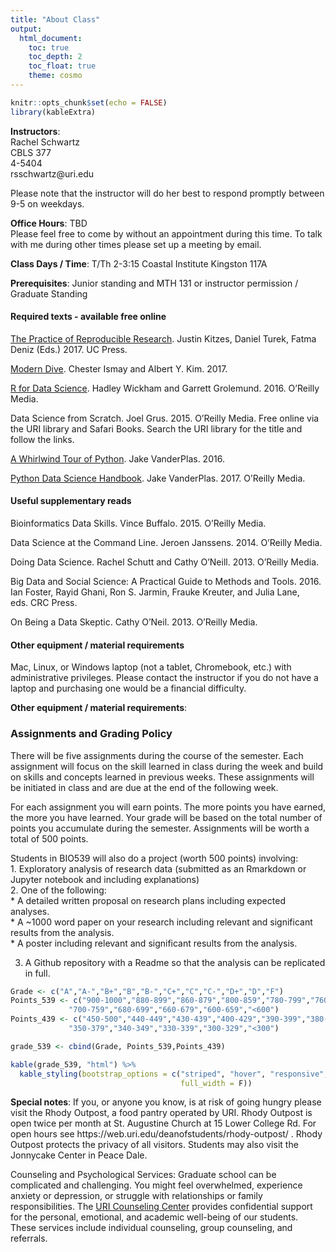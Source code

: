```yaml
---
title: "About Class"
output: 
  html_document:
    toc: true
    toc_depth: 2
    toc_float: true
    theme: cosmo
---
```


```r
knitr::opts_chunk$set(echo = FALSE)
library(kableExtra)
```

**Instructors**:  
Rachel Schwartz  
CBLS 377  
4-5404  
rsschwartz@uri.edu 

Please note that the instructor will do her best to respond promptly between 9-5 on weekdays.

**Office Hours**: TBD   
Please feel free to come by without an appointment during this time. To talk with me during other times please set up a meeting by email.

**Class Days / Time**: T/Th 2-3:15 Coastal Institute Kingston 117A

**Prerequisites**: Junior standing and MTH 131 or instructor permission / Graduate Standing

#### Required texts - available free online

[The Practice of Reproducible Research](https://www.practicereproducibleresearch.org/). Justin Kitzes, Daniel Turek, Fatma Deniz (Eds.) 2017. UC Press.

[Modern Dive](http://moderndive.com/). Chester Ismay and Albert Y. Kim. 2017.

[R for Data Science](http://r4ds.had.co.nz/). Hadley Wickham and Garrett Grolemund. 2016. O’Reilly Media.

Data Science from Scratch. Joel Grus. 2015. O’Reilly Media. Free online via the URI library and Safari Books. Search the URI library for the title and follow the links.

[A Whirlwind Tour of Python](https://github.com/jakevdp/WhirlwindTourOfPython). Jake VanderPlas. 2016.

[Python Data Science Handbook](https://github.com/jakevdp/PythonDataScienceHandbook). Jake VanderPlas. 2017. O'Reilly Media. 

#### Useful supplementary reads

Bioinformatics Data Skills. Vince Buffalo. 2015. O'Reilly Media.

Data Science at the Command Line. Jeroen Janssens. 2014. O'Reilly Media. 

Doing Data Science. Rachel Schutt and Cathy O'Neill. 2013. O'Reilly Media.

Big Data and Social Science: A Practical Guide to Methods and Tools. 2016. Ian Foster, Rayid Ghani, Ron S. Jarmin, Frauke Kreuter, and Julia Lane, eds. CRC Press.

On Being a Data Skeptic. Cathy O'Neil. 2013. O'Reilly Media.

#### Other equipment / material requirements

Mac, Linux, or Windows laptop (not a tablet, Chromebook, etc.) with administrative privileges. Please contact the instructor if you do not have a laptop and purchasing one would be a financial difficulty.

**Other equipment / material requirements**:

### Assignments and Grading Policy

There will be five assignments during the course of the semester.  Each assignment will focus on the skill learned in class during the week and build on skills and concepts learned in previous weeks. These assignments will be initiated in class and are due at the end of the following week. 

For each assignment you will earn points. The more points you have earned, the more you have learned. Your grade will be based on the total number of points you accumulate during the semester. Assignments will be worth a total of 500 points. 

Students in BIO539 will also do a project (worth 500 points) involving:  
1. Exploratory analysis of research data (submitted as an Rmarkdown or Jupyter notebook and including explanations)  
2. One of the following:  
  * A detailed written proposal on research plans including expected analyses.  
  * A ~1000 word paper on your research including relevant and significant results from the analysis.  
  * A poster including relevant and significant results from the analysis.  

3. A Github repository with a Readme so that the analysis can be replicated in full.


```r
Grade <- c("A","A-","B+","B","B-","C+","C","C-","D+","D","F")
Points_539 <- c("900-1000","880-899","860-879","800-859","780-799","760-779",
             "700-759","680-699","660-679","600-659","<600")
Points_439 <- c("450-500","440-449","430-439","400-429","390-399","380-389",
             "350-379","340-349","330-339","300-329","<300")

grade_539 <- cbind(Grade, Points_539,Points_439)

kable(grade_539, "html") %>%  
  kable_styling(bootstrap_options = c("striped", "hover", "responsive", 
                                      full_width = F))
```

**Special notes**:
If you, or anyone you know, is at risk of going hungry please visit the Rhody Outpost, a food pantry operated by URI. Rhody Outpost is open twice per month at St. Augustine Church at 15 Lower College Rd. For open hours see https://web.uri.edu/deanofstudents/rhody-outpost/ . Rhody Outpost protects the privacy of all visitors. Students may also visit the Jonnycake Center in Peace Dale.

Counseling and Psychological Services: 
Graduate school can be complicated and challenging. You might feel overwhelmed, experience anxiety or depression, or struggle with relationships or family responsibilities. The [URI Counseling Center](https://web.uri.edu/counseling/) provides confidential support for the personal, emotional, and academic well-being of our students. These services include individual counseling, group counseling, and referrals.
